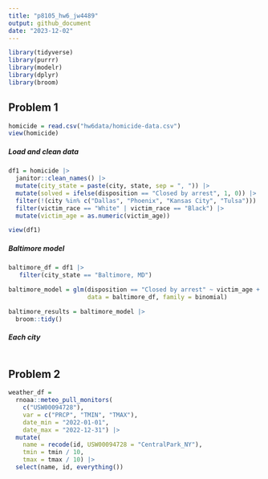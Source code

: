```yaml
---
title: "p8105_hw6_jw4489"
output: github_document
date: "2023-12-02"
---
```


```r
library(tidyverse)
library(purrr)
library(modelr)
library(dplyr)
library(broom)
```

## Problem 1

```r
homicide = read.csv("hw6data/homicide-data.csv")
view(homicide)
```

##### Load and clean data

```r
df1 = homicide |>
  janitor::clean_names() |> 
  mutate(city_state = paste(city, state, sep = ", ")) |>
  mutate(solved = ifelse(disposition == "Closed by arrest", 1, 0)) |>
  filter(!(city %in% c("Dallas", "Phoenix", "Kansas City", "Tulsa"))) |>
  filter(victim_race == "White" | victim_race == "Black") |>
  mutate(victim_age = as.numeric(victim_age))

view(df1)  
```

##### Baltimore model

```r
baltimore_df = df1 |>
   filter(city_state == "Baltimore, MD")
```

```r
baltimore_model = glm(disposition == "Closed by arrest" ~ victim_age + victim_sex + victim_race, 
                      data = baltimore_df, family = binomial)
```

```r
baltimore_results = baltimore_model |>
  broom::tidy() 

```

##### Each city

```r

```


## Problem 2

```r
weather_df = 
  rnoaa::meteo_pull_monitors(
    c("USW00094728"),
    var = c("PRCP", "TMIN", "TMAX"), 
    date_min = "2022-01-01",
    date_max = "2022-12-31") |>
  mutate(
    name = recode(id, USW00094728 = "CentralPark_NY"),
    tmin = tmin / 10,
    tmax = tmax / 10) |>
  select(name, id, everything())
```

